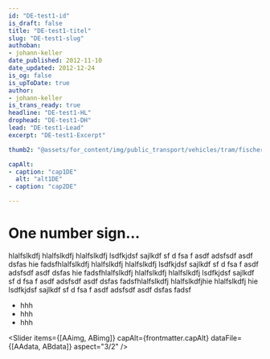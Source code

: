 ```yaml
---
id: "DE-test1-id"
is_draft: false
title: "DE-test1-titel"
slug: "DE-test1-slug"
authoban:
- johann-keller
date_published: 2012-11-10
date_updated: 2012-12-24
is_og: false
is_upToDate: true
author:
- johann-keller
is_trans_ready: true
headline: "DE-test1-HL"
drophead: "DE-test1-DH"
lead: "DE-test1-Lead"
excerpt: "DE-test1-Excerpt"

thumb2: "@assets/for_content/img/public_transport/vehicles/tram/fischermaetteli/test001/test001.jpg"

capAlt:
- caption: "cap1DE"
  alt: "alt1DE"
- caption: "cap2DE"

---
```




# One number sign…

hlalfslkdfj hlalfslkdfj hlalfslkdfj lsdfkjdsf sajlkdf sf d fsa f asdf adsfsdf asdf dsfas hie
fadsfhlalfslkdfj hlalfslkdfj hlalfslkdfj lsdfkjdsf<R id="example4" /> sajlkdf sf d fsa f asdf adsfsdf asdf dsfas hie
fadsfhlalfslkdfj hlalfslkdfj hlalfslkdfj lsdfkjdsf sajlkdf sf d fsa f asdf adsfsdf asdf dsfas fadsfhlalfslkdfj hlalfslkdfjhie
 hlalfslkdfj hie<R id="example1" /><R id="example2" />
lsdfkjdsf sajlkdf sf d fsa f asdf adsfsdf asdf dsfas fadsf<R id="example2" />

* hhh<R id="example1" />
* hhh<R id="example2" />
* hhh<R id="example3" />

<Slider items={[AAimg, ABimg]} capAlt={frontmatter.capAlt} dataFile={[AAdata, ABdata]} aspect="3/2" />